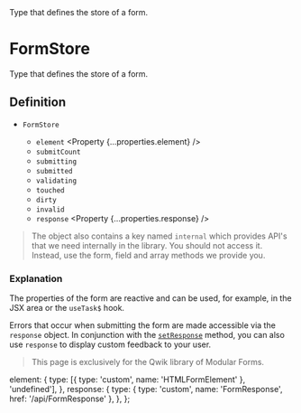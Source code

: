 
<Title>FormStore</Title>
<Description>Type that defines the store of a form.</Description>

# FormStore

<Qwik block>

Type that defines the store of a form.

## Definition

- `FormStore` <Property type="object" />
  - `element` <Property {...properties.element} />
  - `submitCount` <Property type="number" />
  - `submitting` <Property type="boolean" />
  - `submitted` <Property type="boolean" />
  - `validating` <Property type="boolean" />
  - `touched` <Property type="boolean" />
  - `dirty` <Property type="boolean" />
  - `invalid` <Property type="boolean" />
  - `response` <Property {...properties.response} />

> The object also contains a key named `internal` which provides API's that we need internally in the library. You should not access it. Instead, use the form, field and array methods we provide you.

### Explanation

The properties of the form are reactive and can be used, for example, in the JSX area or the `useTask$` hook.

Errors that occur when submitting the form are made accessible via the `response` object. In conjunction with the <A href="/api/setResponse">`setResponse`</A> method, you can also use `response` to display custom feedback to your user.

</Qwik>

<Solid block>

> This page is exclusively for the Qwik library of Modular Forms.

</Solid>

  element: {
    type: [{ type: 'custom', name: 'HTMLFormElement' }, 'undefined'],
  },
  response: {
    type: { type: 'custom', name: 'FormResponse', href: '/api/FormResponse' },
  },
};
